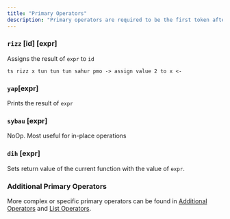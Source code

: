 ```yaml
---
title: "Primary Operators"
description: "Primary operators are required to be the first token after `ts` , and all statements will evaluate down to one of the following."
---
```


### `rizz`  [id] [expr]

Assigns the result of `expr` to `id`

```
ts rizz x tun tun tun sahur pmo -> assign value 2 to x <-
```

### `yap`[expr]

Prints the result of `expr` 

### `sybau` [expr]

NoOp. Most useful for in-place operations

### `dih` [expr]

Sets return value of the current function with the value of `expr`.

### Additional Primary Operators

More complex or specific primary operators can be found in [Additional Operators](/additionalOperators) and [List Operators](/listOperators).